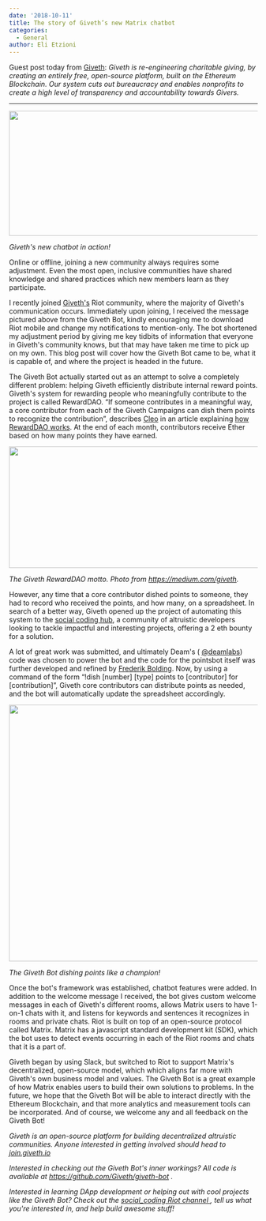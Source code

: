 ```yaml
---
date: '2018-10-11'
title: The story of Giveth’s new Matrix chatbot
categories:
  - General
author: Eli Etzioni
---
```


Guest post today from <a href="https://giveth.io/">Giveth</a>: <em>Giveth is re-engineering charitable giving, by creating an entirely free, open-source platform, built on the Ethereum Blockchain. Our system cuts out bureaucracy and enables nonprofits to create a high level of transparency and accountability towards Givers.</em>

<hr />

<a href="https://matrix.org/blog/wp-content/uploads/2018/10/giveth1.png"><img class="alignnone size-full wp-image-3629" src="https://matrix.org/blog/wp-content/uploads/2018/10/giveth1.png" alt="" width="901" height="253" /></a>

<i>Giveth's new chatbot in action!
</i>

Online or offline, joining a new community always requires some adjustment. Even the most open, inclusive communities have shared knowledge and shared practices which new members learn as they participate. 


I recently joined 
<a href="https://giveth.io">Giveth's</a> Riot community, where the majority of Giveth's communication occurs. Immediately upon joining, I received the message pictured above from the Giveth Bot, kindly encouraging me to download Riot mobile and change my notifications to mention-only. The bot shortened my adjustment period by giving me key tidbits of information that everyone in Giveth's community knows, but that may have taken me time to pick up on my own. This blog post will cover how the Giveth Bot came to be, what it is capable of, and where the project is headed in the future. 


The Giveth Bot actually started out as an attempt to solve a completely different problem: helping Giveth efficiently distribute internal reward points. Giveth's system for rewarding people who meaningfully contribute to the project is called RewardDAO. “If someone contributes in a meaningful way, a core contributor from each of the Giveth Campaigns can dish them points to recognize the contribution”, describes 
<a href="https://medium.com/@cle0">Cleo</a> in an article explaining 
<a href="https://medium.com/giveth/how-rewarddao-works-aka-what-are-points-7388f70269a">how RewardDAO works</a>. At the end of each month, contributors receive Ether based on how many points they have earned.


<a href="https://matrix.org/blog/wp-content/uploads/2018/10/giveth2.png"><img class="alignnone size-large wp-image-3626" src="https://matrix.org/blog/wp-content/uploads/2018/10/giveth2-1024x246.png" alt="" width="1024" height="246" /></a>

<i>The Giveth RewardDAO motto. Photo from https://medium.com/giveth.
</i>

However, any time that a core contributor dished points to someone, they had to record who received the points, and how many, on a spreadsheet. In search of a better way, Giveth opened up the project of automating this system to the 
<a href="https://medium.com/giveth/what-is-social-coding-fa81feacfa32">social coding hub</a>, a community of altruistic developers looking to tackle impactful and interesting projects, offering a 2 eth bounty for a solution.


A lot of great work was submitted, and ultimately Deam's (
<a href="https://twitter.com/deamlabs">@deamlabs</a>) code was chosen to power the bot and the code for the pointsbot itself was further developed and refined by 
<a href="https://github.com/FrederikBolding">Frederik Bolding</a>. Now, by using a command of the form “!dish [number] [type] points to [contributor] for [contribution]”, Giveth core contributors can distribute points as needed, and the bot will automatically update the spreadsheet accordingly.


<a href="https://matrix.org/blog/wp-content/uploads/2018/10/giveth3.png"><img class="alignnone size-full wp-image-3628" src="https://matrix.org/blog/wp-content/uploads/2018/10/giveth3.png" alt="" width="918" height="520" /></a>

<i>The Giveth Bot dishing points like a champion! 
</i>

Once the bot's framework was established, chatbot features were added. In addition to the welcome message I received, the bot gives custom welcome messages in each of Giveth's different rooms, allows Matrix users to have 1-on-1 chats with it, and listens for keywords and sentences it recognizes in rooms and private chats. Riot is built on top of an open-source protocol called Matrix. Matrix has a javascript standard development kit (SDK), which the bot uses to detect events occurring in each of the Riot rooms and chats that it is a part of.


Giveth began by using Slack, but switched to Riot to support Matrix's decentralized, open-source model, which which aligns far more with Giveth's own business model and values. The Giveth Bot is a great example of how Matrix enables users to build their own solutions to problems. In the future, we hope that the Giveth Bot will be able to interact directly with the Ethereum Blockchain, and that more analytics and measurement tools can be incorporated. And of course, we welcome any and all feedback on the Giveth Bot!


<i>Giveth is an open-source platform for building decentralized altruistic communities. Anyone interested in getting involved should head to 
</i><a href="https://giveth.io/join/"><i>join.giveth.io
</i></a>

<i>Interested in checking out the Giveth Bot's inner workings? All code is available at 
</i><a href="https://github.com/Giveth/giveth-bot"><i>https://github.com/Giveth/giveth-bot
</i></a><i>. 
</i>

<i>Interested in learning DApp development or helping out with cool projects like the Giveth Bot? Check out the 
</i><a href="https://riot.im/app/#/room/#giveth-social-coding:matrix.org"><i>social_coding Riot channel
</i></a><i>, tell us what you're interested in, and help build awesome stuff!
</i>